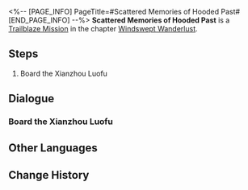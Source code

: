 <%-- [PAGE_INFO]
PageTitle=#Scattered Memories of Hooded Past#
[END_PAGE_INFO] --%>
{{Stub|Dialogue, characters, and location(s)}}
{{Mission Infobox
|id            = 1020401
|title         = 
|image         = Mission Scattered Memories of Hooded Past.png
|type          = Trailblaze
|event_name    = 
|chapter       = Windswept Wanderlust
|requirements  = [[Trailblaze Mission]] ''[[Scattered Memories of Hooded Past]]'' completed
|summary       = <!--official mission summary from Fate's Atlas-->
|characters    = <!--characters that appear in this mission-->
|startLocation = <!--location as it intially appears on the mission screen-->
|world         = <!--i.e. Penacony-->
|area          = <!--i.e. A Child's Dream-->
|prev          = 
|next          = 
|exp           = 
|credits       = 
|stellarJade   = 
|other         = 
}}
'''Scattered Memories of Hooded Past''' is a [[Trailblaze Mission]] in the chapter [[Windswept Wanderlust]].

==Steps==
# Board the Xianzhou Luofu

<!--
==Gameplay Notes==

--><!--
==Trial Character==

-->
==Dialogue==
{{Stub Dialogue}}
===Board the Xianzhou Luofu===
{{Mission Description|type=trailblaze|location=<!--to be added-->|As you cast your gaze from the Express toward a home you can never return to, you recall a time when the prospect of looking upon the Jade Gate of the Luofu seemed utterly unbelievable.<br />As you review the video communication sent by Kafka, you realize there is a hidden and lethal danger in her invitation &mdash; Her companion, the man named Blade, has an ancient and indelible feud with you.<br />You decide to go against the ban and set foot on the Luofu once again.}}
{{Dialogue Start}}
:{{tx}}
{{Dialogue End}}

==Other Languages==
{{Other Languages
|en   = Scattered Memories of Hooded Past
|zhs  = 旧影婆娑，追思错落
|zht  = 舊影婆娑，追思錯落
|ja   = 絶えぬ影、錯綜する追思
|ko   = 아른거리는 과거, 흩어진 기억
|es   = Recuerdos difusos entre las sombras del pasado
|fr   = Souvenirs éparpillés d'un passé dissimulé
|ru   = Разрозненные воспоминания о прошлом
|th   = เงาแห่งอดีตว่ายวน หวนนึกถึงความทรงจำที่พัดกระจาย
|vi   = Hình Bóng Xưa Cũ, Hồi Tưởng Đan Xen
|de   = Zerstreute Erinnerungen an die verhüllte Vergangenheit
|id   = Kenangan Masa Lalu yang Tersebar
|pt   = Memórias Dispersas de um Passado Obscuro
}}

==Change History==
{{Change History|1.0}}
